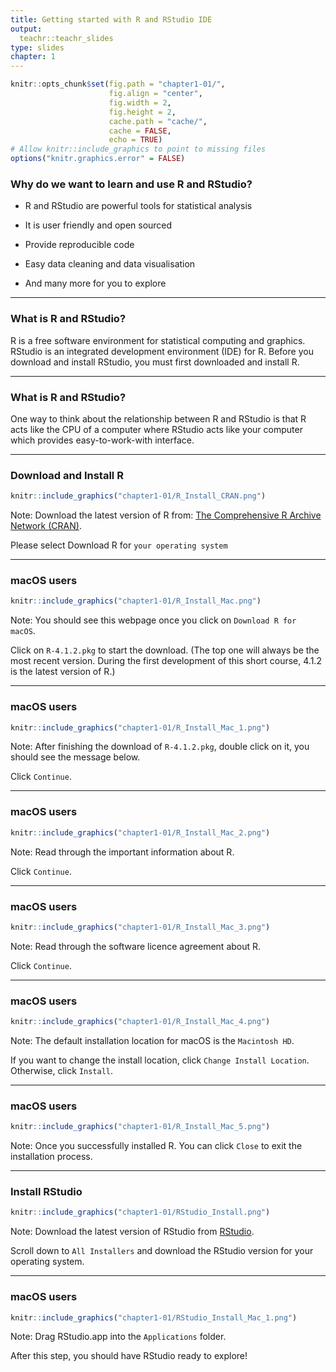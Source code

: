 ```yaml
---
title: Getting started with R and RStudio IDE
output:
  teachr::teachr_slides
type: slides
chapter: 1
---
```


```r
knitr::opts_chunk$set(fig.path = "chapter1-01/",
                      fig.align = "center",
                      fig.width = 2, 
                      fig.height = 2,
                      cache.path = "cache/",
                      cache = FALSE,
                      echo = TRUE)
# Allow knitr::include_graphics to point to missing files
options("knitr.graphics.error" = FALSE)
```

### Why do we want to learn and use R and RStudio?

* R and RStudio are powerful tools for statistical analysis

* It is user friendly and open sourced

* Provide reproducible code 

* Easy data cleaning and data visualisation  

* And many more for you to explore 

---

### What is R and RStudio?

R is a free software environment for statistical computing and graphics. RStudio is an integrated development environment (IDE) for R. Before you download and install RStudio, you must first downloaded and install R. 


---

### What is R and RStudio?

One way to think about the relationship between R and RStudio is that R acts like the CPU of a computer where RStudio acts like your computer which provides easy-to-work-with interface. 

---

### Download and Install R 


```r
knitr::include_graphics("chapter1-01/R_Install_CRAN.png")
```

Note: Download the latest version of R from: [The Comprehensive R Archive Network (CRAN)](https://cloud.r-project.org/).

Please select Download R for `your operating system`

---

### macOS users 

```r
knitr::include_graphics("chapter1-01/R_Install_Mac.png")
```

  
Note: You should see this webpage once you click on `Download R for macOS`.  

Click on `R-4.1.2.pkg` to start the download. (The top one will always be the most recent version. During the first development of this short course, 4.1.2 is the latest version of R.)


---

### macOS users 

```r
knitr::include_graphics("chapter1-01/R_Install_Mac_1.png")
```

Note: After finishing the download of `R-4.1.2.pkg`, double click on it, you should see the message below.

Click `Continue`. 

---

### macOS users 



```r
knitr::include_graphics("chapter1-01/R_Install_Mac_2.png")
```

Note: Read through the important information about R. 

Click `Continue`.

---

### macOS users 


```r
knitr::include_graphics("chapter1-01/R_Install_Mac_3.png")
```

Note: Read through the software licence agreement about R. 

Click `Continue`.

---

### macOS users 


```r
knitr::include_graphics("chapter1-01/R_Install_Mac_4.png")
```

Note: The default installation location for macOS is the `Macintosh HD`.

If you want to change the install location, click `Change Install Location`. Otherwise, click `Install`.

---

### macOS users 

```r
knitr::include_graphics("chapter1-01/R_Install_Mac_5.png")
```

Note: Once you successfully installed R. You can click `Close` to exit the installation process. 

---

### Install RStudio 


```r
knitr::include_graphics("chapter1-01/RStudio_Install.png")
```

Note: Download the latest version of RStudio from [RStudio](https://www.rstudio.com/products/rstudio/download/). 

Scroll down to `All Installers` and download the RStudio version for your operating system. 

---

### macOS users 



```r
knitr::include_graphics("chapter1-01/RStudio_Install_Mac_1.png")
```

Note: Drag RStudio.app into the `Applications` folder.

After this step, you should have RStudio ready to explore!  

